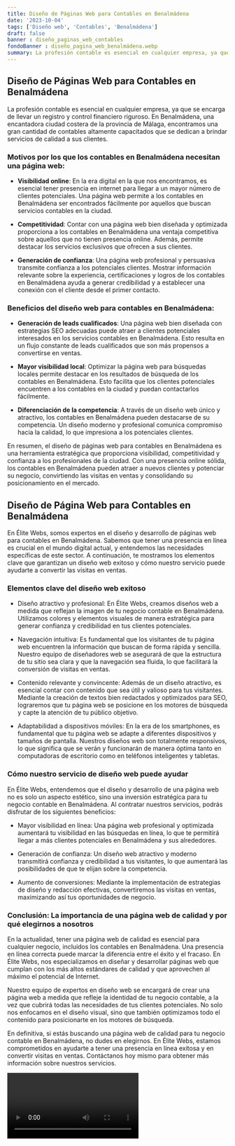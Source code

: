 ```yaml
---
title: Diseño de Páginas Web para Contables en Benalmádena
date: '2023-10-04'
tags: ['Diseño web', 'Contables', 'Benalmádena']
draft: false
banner : diseño_paginas_web_contables
fondoBanner : diseño_pagina_web_benalmádena.webp
summary: La profesión contable es esencial en cualquier empresa, ya que se encarga de llevar un registro y control financiero riguroso. En Benalmádena, una encantadora ciudad costera de la provincia de Málaga, encontramos una gran cantidad de contables altamente capacitados que se dedican a brindar servicios de calidad a sus clientes.
---
```


## Diseño de Páginas Web para Contables en Benalmádena

La profesión contable es esencial en cualquier empresa, ya que se encarga de llevar un registro y control financiero riguroso. En Benalmádena, una encantadora ciudad costera de la provincia de Málaga, encontramos una gran cantidad de contables altamente capacitados que se dedican a brindar servicios de calidad a sus clientes.

### Motivos por los que los contables en Benalmádena necesitan una página web:

- **Visibilidad online**: En la era digital en la que nos encontramos, es esencial tener presencia en internet para llegar a un mayor número de clientes potenciales. Una página web permite a los contables en Benalmádena ser encontrados fácilmente por aquellos que buscan servicios contables en la ciudad.

- **Competitividad**: Contar con una página web bien diseñada y optimizada proporciona a los contables en Benalmádena una ventaja competitiva sobre aquellos que no tienen presencia online. Además, permite destacar los servicios exclusivos que ofrecen a sus clientes.

- **Generación de confianza**: Una página web profesional y persuasiva transmite confianza a los potenciales clientes. Mostrar información relevante sobre la experiencia, certificaciones y logros de los contables en Benalmádena ayuda a generar credibilidad y a establecer una conexión con el cliente desde el primer contacto.

### Beneficios del diseño web para contables en Benalmádena:

- **Generación de leads cualificados**: Una página web bien diseñada con estrategias SEO adecuadas puede atraer a clientes potenciales interesados en los servicios contables en Benalmádena. Esto resulta en un flujo constante de leads cualificados que son más propensos a convertirse en ventas.

- **Mayor visibilidad local**: Optimizar la página web para búsquedas locales permite destacar en los resultados de búsqueda de los contables en Benalmádena. Esto facilita que los clientes potenciales encuentren a los contables en la ciudad y puedan contactarlos fácilmente.

- **Diferenciación de la competencia**: A través de un diseño web único y atractivo, los contables en Benalmádena pueden destacarse de su competencia. Un diseño moderno y profesional comunica compromiso hacia la calidad, lo que impresiona a los potenciales clientes.

En resumen, el diseño de páginas web para contables en Benalmádena es una herramienta estratégica que proporciona visibilidad, competitividad y confianza a los profesionales de la ciudad. Con una presencia online sólida, los contables en Benalmádena pueden atraer a nuevos clientes y potenciar su negocio, convirtiendo las visitas en ventas y consolidando su posicionamiento en el mercado.

<GifSeo />

<Cta />

## Diseño de Página Web para Contables en Benalmádena

En Élite Webs, somos expertos en el diseño y desarrollo de páginas web para contables en Benalmádena. Sabemos que tener una presencia en línea es crucial en el mundo digital actual, y entendemos las necesidades específicas de este sector. A continuación, te mostramos los elementos clave que garantizan un diseño web exitoso y cómo nuestro servicio puede ayudarte a convertir las visitas en ventas.

### Elementos clave del diseño web exitoso

- Diseño atractivo y profesional: En Élite Webs, creamos diseños web a medida que reflejan la imagen de tu negocio contable en Benalmádena. Utilizamos colores y elementos visuales de manera estratégica para generar confianza y credibilidad en tus clientes potenciales.

- Navegación intuitiva: Es fundamental que los visitantes de tu página web encuentren la información que buscan de forma rápida y sencilla. Nuestro equipo de diseñadores web se asegurará de que la estructura de tu sitio sea clara y que la navegación sea fluida, lo que facilitará la conversión de visitas en ventas.

- Contenido relevante y convincente: Además de un diseño atractivo, es esencial contar con contenido que sea útil y valioso para tus visitantes. Mediante la creación de textos bien redactados y optimizados para SEO, lograremos que tu página web se posicione en los motores de búsqueda y capte la atención de tu público objetivo.

- Adaptabilidad a dispositivos móviles: En la era de los smartphones, es fundamental que tu página web se adapte a diferentes dispositivos y tamaños de pantalla. Nuestros diseños web son totalmente responsivos, lo que significa que se verán y funcionarán de manera óptima tanto en computadoras de escritorio como en teléfonos inteligentes y tabletas.

### Cómo nuestro servicio de diseño web puede ayudar

En Élite Webs, entendemos que el diseño y desarrollo de una página web no es solo un aspecto estético, sino una inversión estratégica para tu negocio contable en Benalmádena. Al contratar nuestros servicios, podrás disfrutar de los siguientes beneficios:

- Mayor visibilidad en línea: Una página web profesional y optimizada aumentará tu visibilidad en las búsquedas en línea, lo que te permitirá llegar a más clientes potenciales en Benalmádena y sus alrededores.

- Generación de confianza: Un diseño web atractivo y moderno transmitirá confianza y credibilidad a tus visitantes, lo que aumentará las posibilidades de que te elijan sobre la competencia.

- Aumento de conversiones: Mediante la implementación de estrategias de diseño y redacción efectivas, convertiremos las visitas en ventas, maximizando así tus oportunidades de negocio.

### Conclusión: La importancia de una página web de calidad y por qué elegirnos a nosotros

En la actualidad, tener una página web de calidad es esencial para cualquier negocio, incluidos los contables en Benalmádena. Una presencia en línea correcta puede marcar la diferencia entre el éxito y el fracaso. En Élite Webs, nos especializamos en diseñar y desarrollar páginas web que cumplan con los más altos estándares de calidad y que aprovechen al máximo el potencial de Internet.

Nuestro equipo de expertos en diseño web se encargará de crear una página web a medida que refleje la identidad de tu negocio contable, a la vez que cubrirá todas las necesidades de tus clientes potenciales. No solo nos enfocamos en el diseño visual, sino que también optimizamos todo el contenido para posicionarte en los motores de búsqueda.

En definitiva, si estás buscando una página web de calidad para tu negocio contable en Benalmádena, no dudes en elegirnos. En Élite Webs, estamos comprometidos en ayudarte a tener una presencia en línea exitosa y en convertir visitas en ventas. Contáctanos hoy mismo para obtener más información sobre nuestros servicios.

<Video />

<CtaBot job='Contables' city='Benalmádena'/>

<Gmaps query='Benalmádena+españa+maps' />